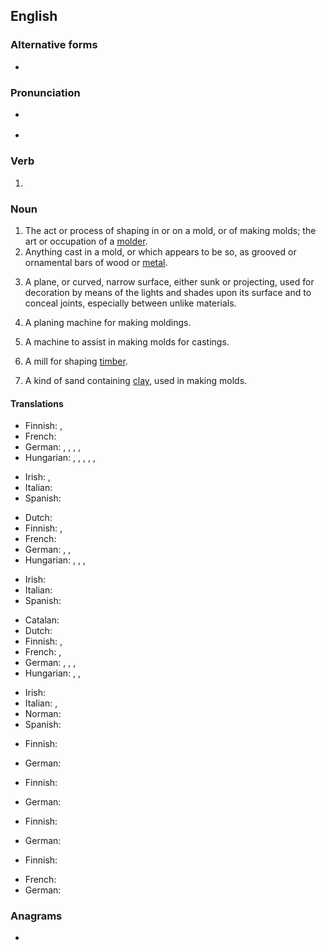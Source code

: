 ==English==

===Alternative forms===
* {{l|en|moulding}} {{qualifier|mainly UK}}

===Pronunciation===
* {{a|UK}} {{IPA|en|/ˈməʊl.dɪŋ/}}
* {{a|US}} {{IPA|en|/ˈmoʊl.dɪŋ/}}

===Verb===
{{head|en|verb form}}

# {{present participle of|en|mold|nocat=1}}

===Noun===
{{en-noun|~}} {{lb|en|American spelling}}

# The act or process of shaping in or on a mold, or of making molds; the art or occupation of a [[molder]].
# Anything cast in a mold, or which appears to be so, as grooved or ornamental bars of wood or [[metal]].
# {{lb|en|architecture}} A plane, or curved, narrow surface, either sunk or projecting, used for decoration by means of the lights and shades upon its surface and to conceal joints, especially between unlike materials.
# {{lb|en|woodwork}} A planing machine for making moldings.
# {{lb|en|founding}} A machine to assist in making molds for castings.
# {{lb|en|milling}} A mill for shaping [[timber]].
# {{lb|en|founding}} A kind of sand containing [[clay]], used in making molds.

====Translations====
{{trans-top|act or process of shaping in a mold}}
* Finnish: {{t+|fi|valaminen}}, {{t+|fi|valu}}
* French: {{t+|fr|moulage|m}}
* German: {{t|de|Abformen|n}}, {{t+|de|Formen|n}}, {{t|de|Formung|f}}, {{t|de|Ausformung|f}}, {{t|de|Formverfahren|n}}
* Hungarian: {{t+|hu|öntés}}, {{t|hu|formázás}}, {{t|hu|mintázás}}, {{t|hu|megmintázás}}, {{t+|hu|formálás}}, {{t|hu|megformálás}}
{{trans-mid}}
* Irish: {{t|ga|múnlóireacht|f}}, {{t|ga|teilgeoireacht|f}}
* Italian: {{t+|it|cimasa|f}}
* Spanish: {{t+|es|moldeado|m}}
{{trans-bottom}}

{{trans-top|anything cast in a mold}}
* Dutch: {{t+|nl|gietstuk|n}}
* Finnish: {{t+|fi|valos}}, {{t+|fi|valu}}
* French: {{t+|fr|moulage|m}}
* German: {{t+|de|Guss|m}}, {{t|de|Spritzling|m}}, {{t|de|Gussstück|n}}
* Hungarian: {{t+|hu|öntvény}}, {{t+|hu|forma}}, {{t+|hu|lenyomat}}, {{t+|hu|minta}}
{{trans-mid}}
* Irish: {{t|ga|múnla|m}}
* Italian: {{t+|it|cimasa|f}}
* Spanish: {{t+|es|moldura|f}}
{{trans-bottom}}

{{trans-top|architecture: narrow decorative surface}}
* Catalan: {{t+|ca|motllura|f}}
* Dutch: {{t+|nl|sierlijst|m}}
* Finnish: {{t+|fi|lista}}, {{t|fi|koristelista}}
* French: {{t+|fr|moulure|f}}, {{t+|fr|modénature|f}}
* German: {{t+|de|Leiste|f}}, {{t|de|Profilleiste|f}}, {{t+|de|Profil|n}}, {{t+|de|Zierleiste|f}}
* Hungarian: {{t|hu|díszléc}}, {{t+|hu|szegély}}, {{t|hu|párkányzat}}
{{trans-mid}}
* Irish: {{t|ga|múnláil|f}}
* Italian: {{t+|it|cimasa|f}}, {{t+|it|modanatura|f}}
* Norman: {{t|nrf|moûleuse|f}}
* Spanish: {{t+|es|moldura|f}}
{{trans-bottom}}

{{trans-top|planing machine}}
* Finnish: {{t|fi|muotohöylä}}
{{trans-mid}}
* German: {{t|de|Profilhobel|m}}
{{trans-bottom}}

{{trans-top|machine to assist in making molds}}
* Finnish: {{t|fi|muottikone}}
{{trans-mid}}
* German: {{t+|de|Formmaschine|f}}
{{trans-bottom}}

{{trans-top|mill for shaping timber}}
* Finnish: {{t|fi|muotojyrsin}}
{{trans-mid}}
* German: {{t|de|Profilfräse|f}}
{{trans-bottom}}

{{trans-top|founding: sand used for making molds}}
* Finnish: {{t|fi|valuhiekka}}
{{trans-mid}}
* French: {{t|fr|sable argileux|m}}
* German: {{t|de|Formsand|m}}
{{trans-bottom}}

===Anagrams===
* {{anagrams|en|a=dgilmno|Modglin}}
